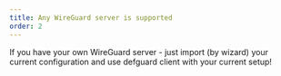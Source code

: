 ```yaml
---
title: Any WireGuard server is supported
order: 2
---
```

If you have your own WireGuard server - just import (by wizard) your current configuration and use defguard client with your current setup!
